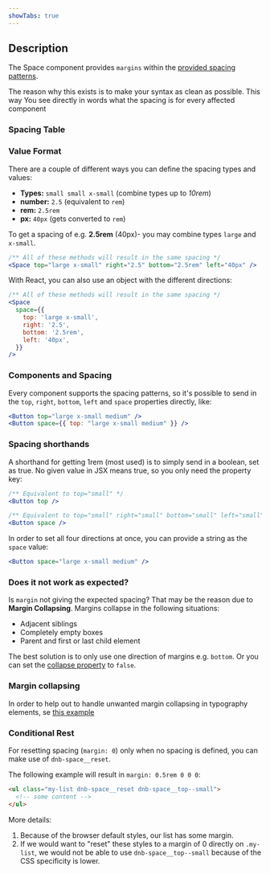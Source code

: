 ```yaml
---
showTabs: true
---
```



## Description

The Space component provides `margins` within the [provided spacing patterns](/uilib/usage/layout/spacing#spacing-helpers).

The reason why this exists is to make your syntax as clean as possible.
This way You see directly in words what the spacing is for every affected component

### Spacing Table

<SpacingTable />

### Value Format

There are a couple of different ways you can define the spacing types and values:

- **Types:** `small small x-small` (combine types up to _10rem_)
- **number:** `2.5` (equivalent to `rem`)
- **rem:** `2.5rem`
- **px:** `40px` (gets converted to `rem`)

To get a spacing of e.g. **2.5rem** (40px)- you may combine types `large` and `x-small`.

```jsx
/** All of these methods will result in the same spacing */
<Space top="large x-small" right="2.5" bottom="2.5rem" left="40px" />
```

With React, you can also use an object with the different directions:

```jsx
/** All of these methods will result in the same spacing */
<Space
  space={{
    top: 'large x-small',
    right: '2.5',
    bottom: '2.5rem',
    left: '40px',
  }}
/>
```

### Components and Spacing

Every component supports the spacing patterns, so it's possible to send in the `top`, `right`, `bottom`, `left` and `space` properties directly, like:

```jsx
<Button top="large x-small medium" />
<Button space={{ top: "large x-small medium" }} />
```

### Spacing shorthands

A shorthand for getting 1rem (most used) is to simply send in a boolean, set as true. No given value in JSX means true, so you only need the property key:

```jsx
/** Equivalent to top="small" */
<Button top />

/** Equivalent to top="small" right="small" bottom="small" left="small" */
<Button space />
```

In order to set all four directions at once, you can provide a string as the `space` value:

```jsx
<Button space="large x-small medium" />
```

### Does it not work as expected?

Is `margin` not giving the expected spacing? That may be the reason due to **Margin Collapsing**. Margins collapse in the following situations:

- Adjacent siblings
- Completely empty boxes
- Parent and first or last child element

The best solution is to only use one direction of margins e.g. `bottom`. Or you can set the [collapse property](/uilib/components/space/properties) to `false`.

### Margin collapsing

In order to help out to handle unwanted margin collapsing in typography elements, se [this example](/uilib/elements/heading#example-of-margin-collapsing)

### Conditional Rest

For resetting spacing (`margin: 0`) only when no spacing is defined, you can make use of `dnb-space__reset`.

The following example will result in `margin: 0.5rem 0 0 0`:

```html
<ul class="my-list dnb-space__reset dnb-space__top--small">
  <!-- some content -->
</ul>
```

More details:

1. Because of the browser default styles, our list has some margin.
1. If we would want to "reset" these styles to a margin of 0 directly on `.my-list`, we would not be able to use `dnb-space__top--small` because of the CSS specificity is lower.
